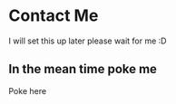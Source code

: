 
# Contact Me

I will set this up later please wait for me :D

## In the mean time poke me

Poke here

<Poke />
